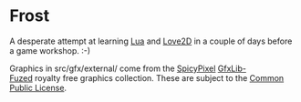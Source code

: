 = Frost =

A desperate attempt at learning [http://www.lua.org Lua] and [http://www.love2d.org Love2D] in a couple of days before a game workshop. :-)

Graphics in src/gfx/external/ come from the [http://www.spicypixel.net SpicyPixel] [http://www.spicypixel.net/2008/01/10/gfxlib-fuzed-a-free-developer-graphic-library/ GfxLib-Fuzed] royalty free graphics collection. These are subject to the [http://opensource.org/licenses/cpl1.0.php Common Public License].